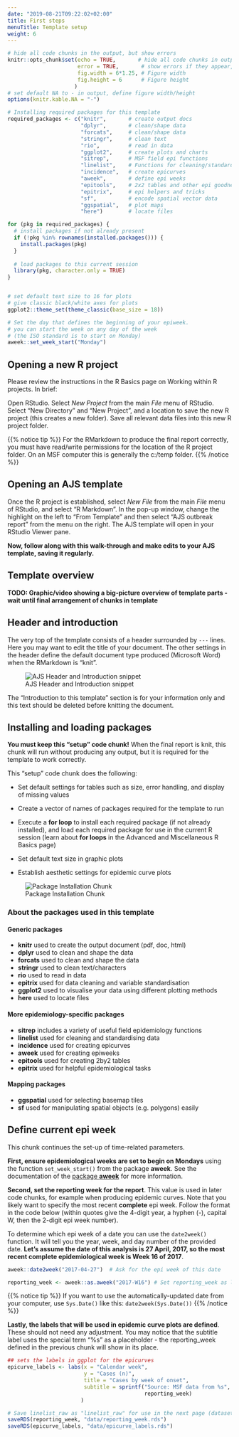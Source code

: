 ```yaml
---
date: "2019-08-21T09:22:02+02:00"
title: First steps
menuTitle: Template setup
weight: 6
---
```



```r
# hide all code chunks in the output, but show errors
knitr::opts_chunk$set(echo = TRUE,       # hide all code chunks in output
                      error = TRUE,       # show errors if they appear, but don't stop
                      fig.width = 6*1.25, # Figure width
                      fig.height = 6      # Figure height
                     )
# set default NA to - in output, define figure width/height
options(knitr.kable.NA = "-")

# Installing required packages for this template
required_packages <- c("knitr",       # create output docs
                       "dplyr",       # clean/shape data
                       "forcats",     # clean/shape data
                       "stringr",     # clean text
                       "rio",         # read in data
                       "ggplot2",     # create plots and charts
                       "sitrep",      # MSF field epi functions
                       "linelist",    # Functions for cleaning/standardising data
                       "incidence",   # create epicurves
                       "aweek",       # define epi weeks
                       "epitools",    # 2x2 tables and other epi goodness
                       "epitrix",     # epi helpers and tricks
                       "sf",          # encode spatial vector data
                       "ggspatial",   # plot maps
                       "here")        # locate files

for (pkg in required_packages) {
  # install packages if not already present
  if (!pkg %in% rownames(installed.packages())) {
    install.packages(pkg)
  }
  
  # load packages to this current session 
  library(pkg, character.only = TRUE)
}


# set default text size to 16 for plots
# give classic black/white axes for plots
ggplot2::theme_set(theme_classic(base_size = 18))

# Set the day that defines the beginning of your epiweek.
# you can start the week on any day of the week
# (the ISO standard is to start on Monday) 
aweek::set_week_start("Monday")
```


## Opening a new R project  

Please review the instructions in the R Basics page on Working within R projects. In brief:  

Open RStudio. Select *New Project* from the main *File* menu of RStudio. Select "New Directory" and "New Project", and a location to save the new R project (this creates a new folder). Save all relevant data files into this new R project folder.  

{{% notice tip %}}
For the RMarkdown to produce the final report correctly, you must have read/write permissions for the location of the R project folder. On an MSF computer this is generally the c:/temp folder. 
{{% /notice %}}  

## Opening an AJS template  

Once the R project is established, select *New File* from the main *File* menu of RStudio, and select "R Markdown". In the pop-up window, change the highlight on the left to "From Template" and then select "AJS outbreak report" from the menu on the right. The AJS template will open in your RStudio Viewer pane.  

**Now, follow along with this walk-through and make edits to your AJS template, saving it regularly.**


## Template overview  

**TODO: Graphic/video showing a big-picture overview of template parts - wait until final arrangement of chunks in template**

## Header and introduction

The very top of the template consists of a header surrounded by `---` lines. Here you may want to edit the title of your document. The other settings in the header define the default document type produced (Microsoft Word) when the RMarkdown is "knit".  

![AJS Header and Introduction snippet](/images/AJS_Intro.PNG)

The "Introduction to this template" section is for your information only and this text should be deleted before knitting the document.  



## Installing and loading packages

**You must keep this "setup" code chunk!** When the final report is knit, this chunk will run without producing any output, but it is required for the template to work correctly.  

This "setup" code chunk does the following:  

* Set default settings for tables such as size, error handling, and display of missing values  

* Create a vector of names of packages required for the template to run  

* Execute a **for loop** to install each required package (if not already installed), and load each required package for use in the current R session (learn about **for loops** in the Advanced and Miscellaneous R Basics page)  

* Set default text size in graphic plots  

* Establish aesthetic settings for epidemic curve plots

![Package Installation Chunk](/images/Package_Installation.PNG)



### About the packages used in this template  

#### Generic packages  

* **knitr** used to create the output document (pdf, doc, html)  
* **dplyr** used to clean and shape the data  
* **forcats** used to clean and shape the data  
* **stringr** used to clean text/characters  
* **rio** used to read in data  
* **epitrix** used for data cleaning and variable standardisation  
* **ggplot2** used to visualise your data using different plotting methods  
* **here** used to locate files

#### More epidemiology-specific packages  

* **sitrep** includes a variety of useful field epidemiology functions
* **linelist** used for cleaning and standardising data  
* **incidence** used for creating epicurves  
* **aweek** used for creating epiweeks  
* **epitools** used for creating 2by2 tables  
* **epitrix** used for helpful epidemiological tasks  

#### Mapping packages  

* **ggspatial** used for selecting basemap tiles  
* **sf** used for manipulating spatial objects (e.g. polygons) easily




## Define current epi week  

This chunk continues the set-up of time-related parameters.  

**First, ensure epidemiological weeks are set to begin on Mondays** using the function `set_week_start()` from the package **aweek**. See the documentation of the [package **aweek**](https://cran.r-project.org/web/packages/aweek/vignettes/introduction.html) for more information. 

**Second, set the reporting week for the report**. This value is used in later code chunks, for example when producing epidemic curves. Note that you likely want to specify the most recent **complete** epi week. Follow the format in the code below (within quotes give the 4-digit year, a hyphen (-), capital W, then the 2-digit epi week number).  

To determine which epi week of a date you can use the `date2week()` function. It will tell you the year, week, and day number of the provided date. **Let's assume the date of this analysis is 27 April, 2017, so the most recent complete epidemiological week is Week 16 of 2017**.  


```r
aweek::date2week("2017-04-27")  # Ask for the epi week of this date
```

```r
reporting_week <- aweek::as.aweek("2017-W16") # Set reporting_week as last complete epi week
```

{{% notice tip %}}
If you want to use the automatically-updated date from your computer, use `Sys.Date()` like this: `date2week(Sys.Date())`
{{% /notice %}}

**Lastly, the labels that will be used in epidemic curve plots are defined**. These should not need any adjustment. You may notice that the subtitle label uses the special term "%s" as a placeholder - the reporting_week defined in the previous chunk will show in its place.  

```r
## sets the labels in ggplot for the epicurves
epicurve_labels <- labs(x = "Calendar week", 
                        y = "Cases (n)", 
                        title = "Cases by week of onset",
                        subtitle = sprintf("Source: MSF data from %s", 
                                           reporting_week)
                       ) 
```


```r
# Save linelist_raw as "linelist_raw" for use in the next page (dataset alignment).
saveRDS(reporting_week, "data/reporting_week.rds")
saveRDS(epicurve_labels, "data/epicurve_labels.rds")
```

